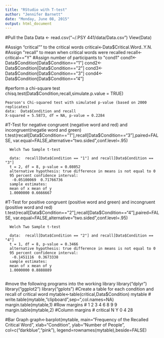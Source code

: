 ```yaml
---
title: "RStudio with T-test"
author: "Jennifer Barnett"
date: "Monday, June 08, 2015"
output: html_document
---
```

#Pull the Data
Data <- read.csv("~/.PSY 441/data/Data.csv")
View(Data)

#Assign "critical"" to the critical words
critical<-Data$Critical.Word..Y.N.
#Assign "recall" to mean when critical words were recalled 
recall<-critical=="Y"
#Assign number of participants to "cond1"
cond1<-Data$Condition[Data$Condition=="1"]
cond2<-Data$Condition[Data$Condition=="2"]
cond3<-Data$Condition[Data$Condition=="3"]
cond4<-Data$Condition[Data$Condition=="4"]

#perform a chi-square test
chisq.test(Data$Condition,recall,simulate.p.value = TRUE)
    
    Pearson's Chi-squared test with simulated p-value (based on 2000 replicates)
    data:  Data$Condition and recall
    X-squared = 5.5873, df = NA, p-value = 0.2284

#T-Test for negative congruent (negative word and red) and incongruent(negatie word and green)
t.test(recall[Data$Condition=="1"],recall[Data$Condition=="3"],paired=FALSE, var.equal=FALSE,alternative="two.sided",conf.level=.95)

      Welch Two Sample t-test

      data:  recall[Data$Condition == "1"] and recall[Data$Condition == "3"]
      t = 2, df = 8, p-value = 0.08052
      alternative hypothesis: true difference in means is not equal to 0
      95 percent confidence interval:
       -0.05100069  0.71766736
      sample estimates:
      mean of x mean of y 
      1.0000000 0.6666667 

#T-Test for positive congruent (positive word and green) and incongruent (positive word and red)
t.test(recall[Data$Condition=="2"],recall[Data$Condition=="4"],paired=FALSE, var.equal=FALSE,alternative="two.sided",conf.level=.95)

      Welch Two Sample t-test
      
      data:  recall[Data$Condition == "2"] and recall[Data$Condition == "4"]
      t = 1, df = 8, p-value = 0.3466
      alternative hypothesis: true difference in means is not equal to 0
      95 percent confidence interval:
       -0.1451116  0.3673338
      sample estimates:
      mean of x mean of y 
      1.0000000 0.8888889
      
#move the following programs into the working library
library("dplyr")
library("ggplot2")
library("gplots")
#Create a table for each condition and recall of critical word
mytable<-table(critical,Data$Condition)
mytable
#
write.table(mytable,"clipboard",sep="\t",col.names=NA)
margin.table(mytable,1) #Row margins
#  1 2 3 4 
   6 8 9 9 
margin.table(mytable,2) #Column margins
# critical
       N  Y 
    0  4 28 

#Bar Graph
graph<-barplot(mytable, main="Frequency of the Recalled Critical Word", xlab="Condition", ylab="Number of People", col=c("darkblue","pink"), legend=rownames(mytable),beside=FALSE)

